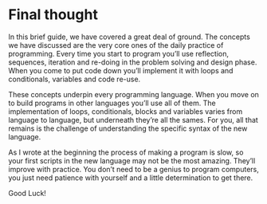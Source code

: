 # Final thought

In this brief guide, we have covered a great deal of ground. The concepts we have discussed are the very core ones of the daily practice of programming. Every time you start to program you'll use reflection, sequences, iteration and re-doing in the problem solving and design phase. When you come to put code down you'll implement it with loops and conditionals,  variables and code re-use. 

These concepts underpin every programming language. When you move on to build programs in other languages you'll use all of them. The implementation of loops, conditionals, blocks and variables varies from language to language, but underneath they're all the sames. For you, all that remains is the challenge of understanding the specific syntax of the new language.

As I wrote at the beginning the process of making a program is slow, so your first scripts in the new language may not be the most amazing. They'll improve with practice. You don't need to be a genius to program computers, you just need patience with yourself and a little determination to get there.

Good Luck!

